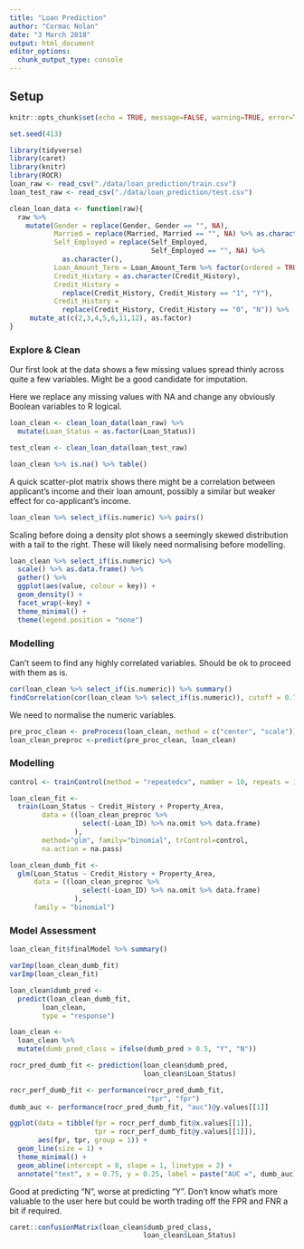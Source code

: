 ```yaml
---
title: "Loan Prediction"
author: "Cormac Nolan"
date: "3 March 2018"
output: html_document
editor_options: 
  chunk_output_type: console
---
```



## Setup {.tabset}

```r
knitr::opts_chunk$set(echo = TRUE, message=FALSE, warning=TRUE, error=TRUE)

set.seed(413)
```


```r
library(tidyverse)
library(caret)
library(knitr)
library(ROCR)
loan_raw <- read_csv("./data/loan_prediction/train.csv") 
loan_test_raw <- read_csv("./data/loan_prediction/test.csv") 

```

```r
clean_loan_data <- function(raw){
  raw %>% 
    mutate(Gender = replace(Gender, Gender == "", NA),
           Married = replace(Married, Married == "", NA) %>% as.character(),
           Self_Employed = replace(Self_Employed, 
                                   Self_Employed == "", NA) %>%
             as.character(),
           Loan_Amount_Term = Loan_Amount_Term %>% factor(ordered = TRUE),
           Credit_History = as.character(Credit_History),
           Credit_History = 
             replace(Credit_History, Credit_History == "1", "Y"),
           Credit_History = 
             replace(Credit_History, Credit_History == "0", "N")) %>% 
     mutate_at(c(2,3,4,5,6,11,12), as.factor)
}

```

### Explore & Clean
Our first look at the data shows a few missing values spread thinly across quite a few variables. Might be a good candidate for imputation.

Here we replace any missing values with NA and change any obviously Boolean variables to R logical.
```r

loan_clean <- clean_loan_data(loan_raw) %>% 
  mutate(Loan_Status = as.factor(Loan_Status))

test_clean <- clean_loan_data(loan_test_raw)

loan_clean %>% is.na() %>% table()

```

A quick scatter-plot matrix shows there might be a correlation between applicant's income and their loan amount, possibly a similar but weaker effect for co-applicant's income.
```r
loan_clean %>% select_if(is.numeric) %>% pairs()

```

Scaling before doing a density plot shows a seemingly skewed distribution with a tail to the right. These will likely need normalising before modelling. 
```r
loan_clean %>% select_if(is.numeric) %>% 
  scale() %>% as.data.frame() %>% 
  gather() %>% 
  ggplot(aes(value, colour = key)) +
  geom_density() +
  facet_wrap(~key) +
  theme_minimal() +
  theme(legend.position = "none")

```

### Modelling
Can't seem to find any highly correlated variables. Should be ok to proceed with them as is.
```r

cor(loan_clean %>% select_if(is.numeric)) %>% summary()
findCorrelation(cor(loan_clean %>% select_if(is.numeric)), cutoff = 0.75)

```

We need to normalise the numeric variables.
```r
pre_proc_clean <- preProcess(loan_clean, method = c("center", "scale"))
loan_clean_preproc <-predict(pre_proc_clean, loan_clean)
```

### Modelling
```r
control <- trainControl(method = "repeatedcv", number = 10, repeats = 10)
```

```r
loan_clean_fit <-
  train(Loan_Status ~ Credit_History + Property_Area, 
        data = ((loan_clean_preproc %>%
                  select(-Loan_ID) %>% na.omit %>% data.frame)
                ),
        method="glm", family="binomial", trControl=control,
        na.action = na.pass)

loan_clean_dumb_fit <- 
  glm(Loan_Status ~ Credit_History + Property_Area,
      data = ((loan_clean_preproc %>%
                  select(-Loan_ID) %>% na.omit %>% data.frame)
                ),
      family = "binomial")

```

### Model Assessment

```r

loan_clean_fit$finalModel %>% summary()

varImp(loan_clean_dumb_fit)
varImp(loan_clean_fit)


```

```r
loan_clean$dumb_pred <-
  predict(loan_clean_dumb_fit, 
        loan_clean,
        type = "response")

loan_clean <-
  loan_clean %>% 
  mutate(dumb_pred_class = ifelse(dumb_pred > 0.5, "Y", "N"))

rocr_pred_dumb_fit <- prediction(loan_clean$dumb_pred,
                                 loan_clean$Loan_Status)

rocr_perf_dumb_fit <- performance(rocr_pred_dumb_fit,
                                  "tpr", "fpr")
dumb_auc <- performance(rocr_pred_dumb_fit, "auc")@y.values[[1]]

ggplot(data = tibble(fpr = rocr_perf_dumb_fit@x.values[[1]],
                     tpr = rocr_perf_dumb_fit@y.values[[1]]),
       aes(fpr, tpr, group = 1)) +
  geom_line(size = 1) +
  theme_minimal() +
  geom_abline(intercept = 0, slope = 1, linetype = 2) +
  annotate("text", x = 0.75, y = 0.25, label = paste("AUC =", dumb_auc))
```

Good at predicting "N", worse at predicting "Y". Don't know what's more valuable to the user here but could be worth trading off the FPR and FNR a bit if required.
```r

caret::confusionMatrix(loan_clean$dumb_pred_class,
                                 loan_clean$Loan_Status)
```


